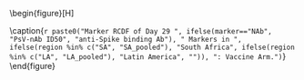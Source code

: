 \begin{figure}[H]
\center

\includegraphics[width=1\textwidth]{`r here("cor_graphical", "output", attr(config,"config"), COR, paste0("Marker_RCDF_Day29_Vaccine_Bseroneg_", marker, "_", region, ".png"))`}

\caption{`r paste0("Marker RCDF of Day 29 ", ifelse(marker=="NAb", "PsV-nAb ID50", "anti-Spike binding Ab"), " Markers in ", ifelse(region %in% c("SA", "SA_pooled"), "South Africa", ifelse(region %in% c("LA", "LA_pooled"), "Latin America", "")), ": Vaccine Arm.")`}
\end{figure}

\hphantom{Random text to appease the latex god}



